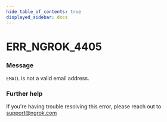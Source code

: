 ```yaml
---
hide_table_of_contents: true
displayed_sidebar: docs
---
```



# ERR_NGROK_4405

### Message

`EMAIL` is not a valid email address.

### Further help

If you're having trouble resolving this error, please reach out to [support@ngrok.com](mailto:support@ngrok.com?subject=Help%20with%20ERR_NGROK_4405)

<ErrorDetails error="err_ngrok_4405" />
